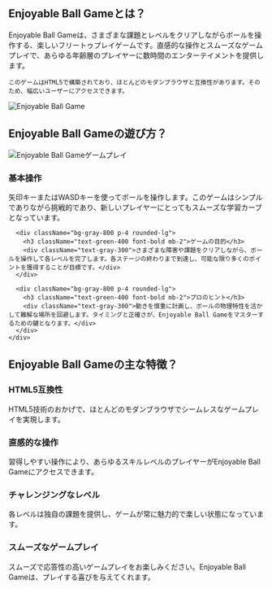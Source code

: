 ## Enjoyable Ball Gameとは？
<div className="flex flex-col md:flex-row items-center gap-8">
  <div className="w-full md:w-1/2 text-xl">
    Enjoyable Ball Gameは、さまざまな課題とレベルをクリアしながらボールを操作する、楽しいフリートゥプレイゲームです。直感的な操作とスムーズなゲームプレイで、あらゆる年齢層のプレイヤーに数時間のエンターテイメントを提供します。

    このゲームはHTML5で構築されており、ほとんどのモダンブラウザと互換性があります。そのため、幅広いユーザーにアクセスできます。
  </div>
  <div className="w-full md:w-1/2 flex justify-center items-center">
    <img 
      src="https://public-image.fafafa.ai/cm3tvyn990002mp4f5v0tdr5g/2025-01-07/images/1736252724407-f6bjdh.png" 
      alt="Enjoyable Ball Game" 
      className="w-4/5 h-auto"
    />
  </div>
</div>

## Enjoyable Ball Gameの遊び方？

<div className="flex flex-col md:flex-row items-center gap-8">
  <div className="w-full md:w-1/2">
    <img 
      src="https://public-image.fafafa.ai/cm3tvyn990002mp4f5v0tdr5g/2025-01-07/images/1736252724407-f6bjdh.png" 
      alt="Enjoyable Ball Gameゲームプレイ" 
      className="w-4/5 h-auto mx-auto"
    />
  </div>
  <div className="w-full md:w-1/2">
    <div className="grid grid-cols-1 gap-4 mt-0">
      <div className="bg-gray-800 p-4 rounded-lg">
        <h3 className="text-green-400 font-bold mb-2">基本操作</h3>
        <div className="text-gray-300">矢印キーまたはWASDキーを使ってボールを操作します。このゲームはシンプルでありながら挑戦的であり、新しいプレイヤーにとってもスムーズな学習カーブとなっています。</div>
      </div>

      <div className="bg-gray-800 p-4 rounded-lg">
        <h3 className="text-green-400 font-bold mb-2">ゲームの目的</h3>
        <div className="text-gray-300">さまざまな障害や課題をクリアしながら、ボールを操作して各レベルを完了します。各ステージの終わりまで到達し、可能な限り多くのポイントを獲得することが目標です。</div>
      </div>

      <div className="bg-gray-800 p-4 rounded-lg">
        <h3 className="text-green-400 font-bold mb-2">プロのヒント</h3>
        <div className="text-gray-300">動きを慎重に計画し、ボールの物理特性を活かして難解な場所を回避します。タイミングと正確さが、Enjoyable Ball Gameをマスターするための鍵となります。</div>
      </div>
    </div>
  </div>
</div>


## Enjoyable Ball Gameの主な特徴？

<div className="grid grid-cols-1 md:grid-cols-2 gap-4">
  <div className="bg-gray-800 p-4 rounded-lg">
    <h3 className="text-green-400 font-bold mb-2">HTML5互換性</h3>
    <div className="text-gray-300">HTML5技術のおかげで、ほとんどのモダンブラウザでシームレスなゲームプレイを実現します。</div>
  </div>

  <div className="bg-gray-800 p-4 rounded-lg">
    <h3 className="text-green-400 font-bold mb-2">直感的な操作</h3>
    <div className="text-gray-300">習得しやすい操作により、あらゆるスキルレベルのプレイヤーがEnjoyable Ball Gameにアクセスできます。</div>
  </div>

  <div className="bg-gray-800 p-4 rounded-lg">
    <h3 className="text-green-400 font-bold mb-2">チャレンジングなレベル</h3>
    <div className="text-gray-300">各レベルは独自の課題を提供し、ゲームが常に魅力的で楽しい状態になっています。</div>
  </div>

  <div className="bg-gray-800 p-4 rounded-lg">
    <h3 className="text-green-400 font-bold mb-2">スムーズなゲームプレイ</h3>
    <div className="text-gray-300">スムーズで応答性の高いゲームプレイをお楽しみください。Enjoyable Ball Gameは、プレイする喜びを与えてくれます。</div>
  </div>
</div>